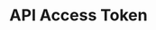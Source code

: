 ---
title: "API Access Token"
description: "This guide will tell you how you can access the API Token on the  Convertalk Platform"
---